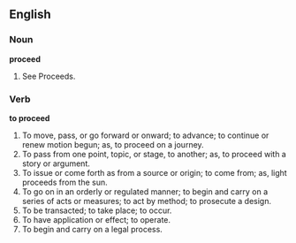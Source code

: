 ==English==

===Noun===

'''proceed'''

#See Proceeds.

===Verb===

'''to proceed'''

#To move, pass, or go forward or onward; to advance; to continue or renew motion begun; as, to proceed on a journey.
#To pass from one point, topic, or stage, to another; as, to proceed with a story or argument.
#To issue or come forth as from a source or origin; to come from; as, light proceeds from the sun.
#To go on in an orderly or regulated manner; to begin and carry on a series of acts or measures; to act by method; to prosecute a design.
#To be transacted; to take place; to occur.
#To have application or effect; to operate.
#To begin and carry on a legal process.